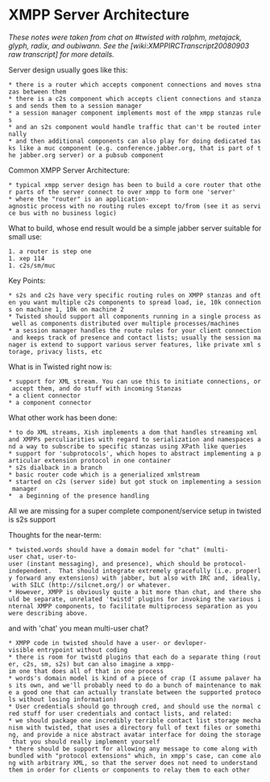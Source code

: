= XMPP Server Architecture  =

''These notes were taken from chat on #twisted with ralphm, metajack, glyph, radix, and oubiwann. See the [wiki:XMPPIRCTranscript20080903 raw transcript] for more details.''

Server design usually goes like this: 
 * there is a router which accepts component connections and moves stnazas between them
 * there is a c2s component which accepts client connections and stanzas and sends them to a session manager
 * a session manager component implements most of the xmpp stanzas rules
 * and an s2s component would handle traffic that can't be routed internally
 * and then additional components can also play for doing dedicated tasks like a muc component (e.g. conference.jabber.org, that is part of the jabber.org server) or a pubsub component

Common XMPP Server Architecture:
 * typical xmpp server design has been to build a core router that other parts of the server connect to over xmpp to form one 'server'
 * where the "router" is an application-agnostic process with no routing rules except to/from (see it as service bus with no business logic)

What to build, whose end result would be a simple jabber server suitable for small use:
 1. a router is step one
 1. xep 114
 1. c2s/sm/muc

Key Points:
 * s2s and c2s have very specific routing rules on XMPP stanzas and often you want multiple c2s components to spread load, ie, 10k connections on machine 1, 10k on machine 2
 * Twisted should support all components running in a single process as well as components distributed over multiple processes/machines
 * a session manager handles the route rules for your client connection and keeps track of presence and contact lists; usually the session manager is extend to support various server features, like private xml storage, privacy lists, etc

What is in Twisted right now is:
 * support for XML stream. You can use this to initiate connections, or accept them, and do stuff with incoming Stanzas
 * a client connector
 * a component connector

What other work has been done:
 * to do XML streams, Xish implements a dom that handles streaming xml and XMPPs perculiarities with regard to serialization and namespaces and a way to subscribe to specific stanzas using XPath like queries
 * support for 'subprotocols', which hopes to abstract implementing a particular extension protocol in one container
 * s2s dialback in a branch
 * basic router code which is a generialized xmlstream
 * started on c2s (server side) but got stuck on implementing a session manager
 *  a beginning of the presence handling 

All we are missing for a super complete component/service setup in twisted is s2s support

Thoughts for the near-term:
 * twisted.words should have a domain model for "chat" (multi-user chat, user-to-user (instant messaging), and presence), which should be protocol-independent.  That should integrate extremely gracefully (i.e. properly forward any extensions) with jabber, but also with IRC and, ideally, with SILC (http://silcnet.org/) or whatever.
 * However, XMPP is obviously quite a bit more than chat, and there should be separate, unrelated 'twistd' plugins for invoking the various internal XMPP components, to facilitate multiprocess separation as you were describing above.
and with 'chat' you mean multi-user chat?
 * XMPP code in twisted should have a user- or devloper-visible entrypoint without coding
 * there is room for twistd plugins that each do a separate thing (router, c2s, sm, s2s) but can also imagine a xmpp-im one that does all of that in one process
 * words's domain model is kind of a piece of crap (I assume palaver has its own, and we'll probably need to do a bunch of maintenance to make a good one that can actually translate between the supported protocols without losing information)
 * User credentials should go through cred, and should use the normal cred stuff for user credentials and contact lists, and related:
 * we should package one incredibly terrible contact list storage mechanism with twisted, that uses a directory full of text files or something, and provide a nice abstract avatar interface for doing the storage that you should really implement yourself
 * there should be support for allowing any message to come along with bundled with "protocol extensions" which, in xmpp's case, can come along with arbitrary XML, so that the server does not need to understand them in order for clients or components to relay them to each other
